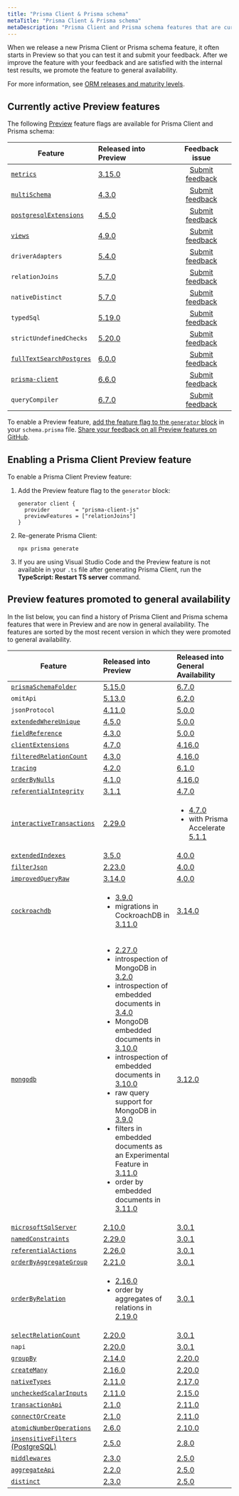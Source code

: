 ```yaml
---
title: "Prisma Client & Prisma schema"
metaTitle: "Prisma Client & Prisma schema"
metaDescription: "Prisma Client and Prisma schema features that are currently in Preview."
---
```


<TopBlock>

When we release a new Prisma Client or Prisma schema feature, it often starts in Preview so that you can test it and submit your feedback. After we improve the feature with your feedback and are satisfied with the internal test results, we promote the feature to general availability.

For more information, see [ORM releases and maturity levels](/orm/more/releases).

</TopBlock>

## Currently active Preview features

The following [Preview](/orm/more/releases#preview) feature flags are available for Prisma Client and Prisma schema:

| Feature                                                                               | Released into Preview                                          |                            Feedback issue                             |
| ------------------------------------------------------------------------------------- | :------------------------------------------------------------- | :-------------------------------------------------------------------: |
| [`metrics`](/orm/prisma-client/observability-and-logging/metrics)                     | [3.15.0](https://github.com/prisma/prisma/releases/tag/3.15.0) |   [Submit feedback](https://github.com/prisma/prisma/issues/13579)    |
| [`multiSchema`](https://github.com/prisma/prisma/issues/1122#issuecomment-1231773471) | [4.3.0](https://github.com/prisma/prisma/releases/tag/4.3.0)   |   [Submit feedback](https://github.com/prisma/prisma/issues/15077)    |
| [`postgresqlExtensions`](/orm/prisma-schema/postgresql-extensions)                    | [4.5.0](https://github.com/prisma/prisma/releases/tag/4.5.0)   |   [Submit feedback](https://github.com/prisma/prisma/issues/15835)    |
| [`views`](/orm/prisma-schema/data-model/views)                                        | [4.9.0](https://github.com/prisma/prisma/releases/tag/4.9.0)   |   [Submit feedback](https://github.com/prisma/prisma/issues/17335)    |
| `driverAdapters`                                                                      | [5.4.0](https://github.com/prisma/prisma/releases/tag/5.4.0)   |    [Submit feedback](https://github.com/prisma/prisma/issues/3108)    |
| `relationJoins`                                                                       | [5.7.0](https://github.com/prisma/prisma/releases/tag/5.7.0)   | [Submit feedback](https://github.com/prisma/prisma/discussions/22288) |
| `nativeDistinct`                                                                      | [5.7.0](https://github.com/prisma/prisma/releases/tag/5.7.0)   | [Submit feedback](https://github.com/prisma/prisma/discussions/22287) |
| `typedSql`                                                                            | [5.19.0](https://github.com/prisma/prisma/releases/tag/5.19.0) | [Submit feedback](https://github.com/prisma/prisma/discussions/25106) |
| `strictUndefinedChecks`                                                               | [5.20.0](https://github.com/prisma/prisma/releases/tag/5.20.0) | [Submit feedback](https://github.com/prisma/prisma/discussions/25271) |
| [`fullTextSearchPostgres`](/orm/prisma-client/queries/full-text-search)               | [6.0.0](https://github.com/prisma/prisma/releases/tag/6.0.0)   |   [Submit feedback](https://github.com/prisma/prisma/issues/25773)    |
| [`prisma-client`](/orm/prisma-schema/overview/generators#prisma-client-early-access)  | [6.6.0](https://pris.ly/release/6.6.0)                         |   [Submit feedback](https://github.com/prisma/prisma/issues/25773)    |
| `queryCompiler`                                                                       | [6.7.0](https://pris.ly/release/6.7.0)   |    [Submit feedback](https://github.com/prisma/prisma/issues/)     |

To enable a Preview feature, [add the feature flag to the `generator` block](#enabling-a-prisma-client-preview-feature) in your `schema.prisma` file. [Share your feedback on all Preview features on GitHub](https://github.com/prisma/prisma/issues/3108).

## Enabling a Prisma Client Preview feature

To enable a Prisma Client Preview feature:

1. Add the Preview feature flag to the `generator` block:

   ```prisma
   generator client {
     provider        = "prisma-client-js"
     previewFeatures = ["relationJoins"]
   }
   ```

2. Re-generate Prisma Client:

   ```terminal
   npx prisma generate
   ```

3. If you are using Visual Studio Code and the Preview feature is not available in your `.ts` file after generating Prisma Client, run the **TypeScript: Restart TS server** command.

## Preview features promoted to general availability

In the list below, you can find a history of Prisma Client and Prisma schema features that were in Preview and are now in general availability. The features are sorted by the most recent version in which they were promoted to general availability.

| Feature | Released into Preview | Released into General Availability |
| ------------------- | :------------------------------------------------------------- | :--------------------------------- |
| [`prismaSchemaFolder`](/orm/prisma-schema/overview/location#multi-file-prisma-schema) | [5.15.0](https://github.com/prisma/prisma/releases/tag/5.15.0) | [6.7.0](https://pris.ly/release/6.7.0) |
| `omitApi` | [5.13.0](https://github.com/prisma/prisma/releases/tag/5.13.0) | [6.2.0](https://github.com/prisma/prisma/releases/tag/6.2.0) |
| `jsonProtocol` | [4.11.0](https://github.com/prisma/prisma/releases/tag/4.11.0) | [5.0.0](https://github.com/prisma/prisma/releases/tag/5.0.0) |
| [`extendedWhereUnique`](/orm/reference/prisma-client-reference#filter-on-non-unique-fields-with-userwhereuniqueinput) | [4.5.0](https://github.com/prisma/prisma/releases/tag/4.5.0) | [5.0.0](https://github.com/prisma/prisma/releases/tag/5.0.0) |
| [`fieldReference`](/orm/reference/prisma-client-reference#compare-columns-in-the-same-table) | [4.3.0](https://github.com/prisma/prisma/releases/tag/4.3.0) | [5.0.0](https://github.com/prisma/prisma/releases/tag/5.0.0) |
| [`clientExtensions`](/orm/prisma-client/client-extensions) | [4.7.0](https://github.com/prisma/prisma/releases/tag/4.7.0) | [4.16.0](https://github.com/prisma/prisma/releases/tag/4.16.0) |
| [`filteredRelationCount`](/orm/prisma-client/queries/aggregation-grouping-summarizing#filter-the-relation-count) | [4.3.0](https://github.com/prisma/prisma/releases/tag/4.3.0) | [4.16.0](https://github.com/prisma/prisma/releases/tag/4.16.0) |
| [`tracing`](/orm/prisma-client/observability-and-logging/opentelemetry-tracing) | [4.2.0](https://github.com/prisma/prisma/releases/tag/4.2.0) | [6.1.0](https://github.com/prisma/prisma/releases/tag/6.1.0) |
| [`orderByNulls`](/orm/prisma-client/queries/filtering-and-sorting#sort-with-null-records-first-or-last) | [4.1.0](https://github.com/prisma/prisma/releases/tag/4.1.0) | [4.16.0](https://github.com/prisma/prisma/releases/tag/4.16.0) |
| [`referentialIntegrity`](/orm/prisma-schema/data-model/relations/relation-mode) | [3.1.1](https://github.com/prisma/prisma/releases/tag/3.1.1) | [4.7.0](https://github.com/prisma/prisma/releases/tag/4.7.0) |
| [`interactiveTransactions`](/orm/prisma-client/queries/transactions#interactive-transactions) | [2.29.0](https://github.com/prisma/prisma/releases/tag/2.29.0) | <ul><li> [4.7.0](https://github.com/prisma/prisma/releases/tag/4.7.0)</li><li>with Prisma Accelerate [5.1.1](https://github.com/prisma/prisma/releases/tag/5.1.1)</li></ul> |
| [`extendedIndexes`](/orm/prisma-schema/data-model/indexes) | [3.5.0](https://github.com/prisma/prisma/releases/tag/3.5.0)| [4.0.0](https://github.com/prisma/prisma/releases/tag/4.0.0) |
| [`filterJson`](/orm/prisma-client/special-fields-and-types/working-with-json-fields#filter-on-a-json-field-simple) | [2.23.0](https://github.com/prisma/prisma/releases/tag/2.23.0) | [4.0.0](https://github.com/prisma/prisma/releases/tag/4.0.0) |
| [`improvedQueryRaw`](/orm/prisma-client/using-raw-sql/raw-queries#raw-query-type-mapping) | [3.14.0](https://github.com/prisma/prisma/releases/tag/3.14.0) | [4.0.0](https://github.com/prisma/prisma/releases/tag/4.0.0) |
| [`cockroachdb`](/orm/overview/databases/cockroachdb) | <ul><li>[3.9.0](https://github.com/prisma/prisma/releases/tag/3.9.0)</li><li>migrations in CockroachDB in [3.11.0](https://github.com/prisma/prisma/releases/tag/3.11.0)</li></ul> | [3.14.0](https://github.com/prisma/prisma/releases/tag/3.14.0) |
| [`mongodb`](/orm/overview/databases/mongodb) | <ul><li>[2.27.0](https://github.com/prisma/prisma/releases/tag/2.27.0)</li><li>introspection of MongoDB in [3.2.0](https://github.com/prisma/prisma/releases/tag/3.2.0)</li><li>introspection of embedded documents in [3.4.0](https://github.com/prisma/prisma/releases/tag/3.4.0)</li><li>MongoDB embedded documents in [3.10.0](https://github.com/prisma/prisma/releases/tag/3.10.0)</li><li>introspection of embedded documents in [3.10.0](https://github.com/prisma/prisma/releases/tag/3.10.0)</li><li>raw query support for MongoDB in [3.9.0](https://github.com/prisma/prisma/releases/tag/3.9.0)</li><li>filters in embedded documents as an Experimental Feature in [3.11.0](https://github.com/prisma/prisma/releases/tag/3.11.0)</li><li>order by embedded documents in [3.11.0](https://github.com/prisma/prisma/releases/tag/3.11.0)</li></ul> | [3.12.0](https://github.com/prisma/prisma/releases/tag/3.12.0) |
| [`microsoftSqlServer`](/orm/overview/databases/sql-server) | [2.10.0](https://github.com/prisma/prisma/releases/tag/2.10.0) | [3.0.1](https://github.com/prisma/prisma/releases/tag/3.0.1) |
| [`namedConstraints`](/orm/prisma-schema/data-model/database-mapping#constraint-and-index-names) | [2.29.0](https://github.com/prisma/prisma/releases/tag/2.29.0) | [3.0.1](https://github.com/prisma/prisma/releases/tag/3.0.1) |
| [`referentialActions`](/orm/prisma-schema/data-model/relations/referential-actions) | [2.26.0](https://github.com/prisma/prisma/releases/tag/2.26.0) | [3.0.1](https://github.com/prisma/prisma/releases/tag/3.0.1) |
| [`orderByAggregateGroup`](/orm/prisma-client/queries/aggregation-grouping-summarizing#order-by-aggregate-group) | [2.21.0](https://github.com/prisma/prisma/releases/tag/2.21.0) | [3.0.1](https://github.com/prisma/prisma/releases/tag/3.0.1) |
| [`orderByRelation`](/orm/prisma-client/queries/filtering-and-sorting#sort-by-relation) | <ul><li>[2.16.0](https://github.com/prisma/prisma/releases/tag/2.16.0)</li><li>order by aggregates of relations in [2.19.0](https://github.com/prisma/prisma/releases/tag/2.19.0)</li></ul> | [3.0.1](https://github.com/prisma/prisma/releases/tag/3.0.1) |
| [`selectRelationCount`](/orm/prisma-client/queries/aggregation-grouping-summarizing#count-relations) | [2.20.0](https://github.com/prisma/prisma/releases/tag/2.20.0) | [3.0.1](https://github.com/prisma/prisma/releases/tag/3.0.1) |
| `napi` | [2.20.0](https://github.com/prisma/prisma/releases/tag/2.20.0) | [3.0.1](https://github.com/prisma/prisma/releases/tag/3.0.1) |
| [`groupBy`](/orm/reference/prisma-client-reference#groupby) | [2.14.0](https://github.com/prisma/prisma/releases/tag/2.14.0) | [2.20.0](https://github.com/prisma/prisma/releases/tag/2.20.0) |
| [`createMany`](/orm/reference/prisma-client-reference#createmany) | [2.16.0](https://github.com/prisma/prisma/releases/tag/2.16.0) | [2.20.0](https://github.com/prisma/prisma/releases/tag/2.20.0) |
| [`nativeTypes`](/orm/prisma-schema/data-model/models#native-types-mapping) | [2.11.0](https://github.com/prisma/prisma/releases/tag/2.11.0) | [2.17.0](https://github.com/prisma/prisma/releases/tag/2.17.0) |
| [`uncheckedScalarInputs`](/orm/prisma-client/queries/relation-queries#create-a-single-record-and-multiple-related-records) | [2.11.0](https://github.com/prisma/prisma/releases/tag/2.11.0) | [2.15.0](https://github.com/prisma/prisma/releases/tag/2.15.0) |
| [`transactionApi`](/orm/prisma-client/queries/transactions#the-transaction-api) | [2.1.0](https://github.com/prisma/prisma/releases/tag/2.1.0) | [2.11.0](https://github.com/prisma/prisma/releases/tag/2.11.0) |
| [`connectOrCreate`](/orm/reference/prisma-client-reference#connectorcreate) | [2.1.0](https://github.com/prisma/prisma/releases/tag/2.1.0) | [2.11.0](https://github.com/prisma/prisma/releases/tag/2.11.0) |
| [`atomicNumberOperations`](/orm/reference/prisma-client-reference#atomic-number-operations) | [2.6.0](https://github.com/prisma/prisma/releases/tag/2.6.0) | [2.10.0](https://github.com/prisma/prisma/releases/tag/2.10.0) |
| [`insensitiveFilters` (PostgreSQL)](/orm/prisma-client/queries/filtering-and-sorting#case-insensitive-filtering) | [2.5.0](https://github.com/prisma/prisma/releases/tag/2.5.0) | [2.8.0](https://github.com/prisma/prisma/releases/tag/2.8.0) |
| [`middlewares`](/orm/prisma-client/client-extensions/middleware) | [2.3.0](https://github.com/prisma/prisma/releases/tag/2.3.0) | [2.5.0](https://github.com/prisma/prisma/releases/tag/2.5.0) |
| [`aggregateApi`](/orm/prisma-client/queries/aggregation-grouping-summarizing#aggregate) | [2.2.0](https://github.com/prisma/prisma/releases/tag/2.2.0) | [2.5.0](https://github.com/prisma/prisma/releases/tag/2.5.0) |
| [`distinct`](/orm/reference/prisma-client-reference#distinct) | [2.3.0](https://github.com/prisma/prisma/releases/tag/2.3.0) | [2.5.0](https://github.com/prisma/prisma/releases/tag/2.5.0) |
